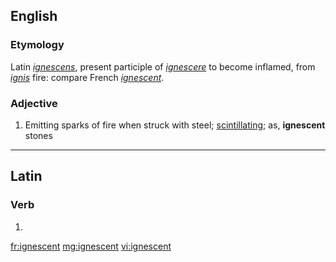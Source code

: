 ==English==

===Etymology===
Latin ''[[ignescens]]'', present participle of ''[[ignescere]]'' to become inflamed, from ''[[ignis]]'' fire: compare French ''[[ignescent]]''.

===Adjective===
{{head|en|adjective}}

# Emitting sparks of fire when struck with steel; [[scintillating]]; as, '''ignescent''' stones

----

==Latin==

===Verb===
{{la-verb-form|ignēscent}}

# {{conjugation of|ignesco|ignēscō|3|p|fut|act|ind|lang=la}}

[[fr:ignescent]]
[[mg:ignescent]]
[[vi:ignescent]]